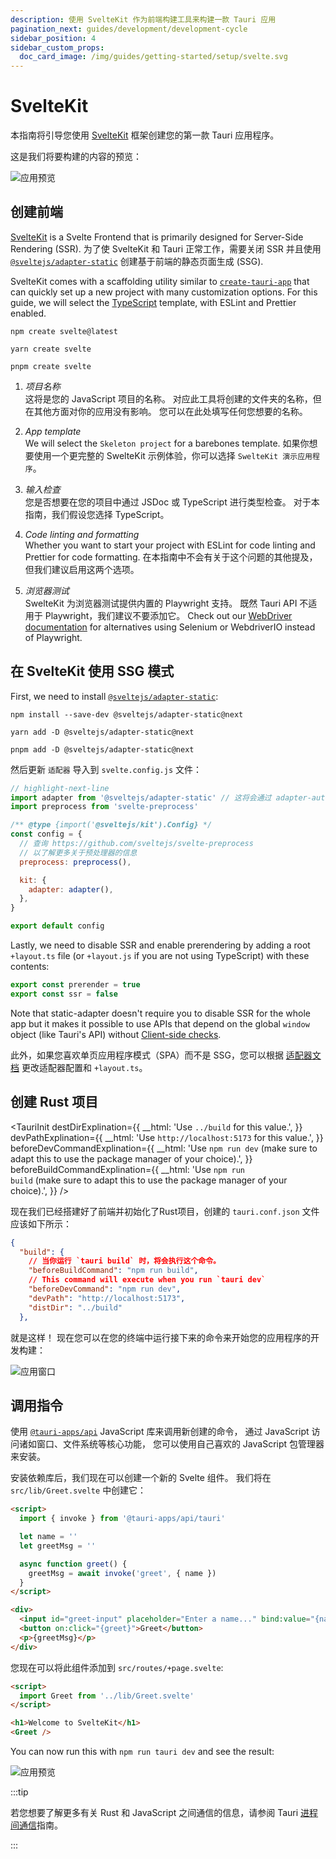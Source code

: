 ```yaml
---
description: 使用 SvelteKit 作为前端构建工具来构建一款 Tauri 应用
pagination_next: guides/development/development-cycle
sidebar_position: 4
sidebar_custom_props:
  doc_card_image: /img/guides/getting-started/setup/svelte.svg
---
```



# SvelteKit

本指南将引导您使用 [SvelteKit][] 框架创建您的第一款 Tauri 应用程序。

<Intro />

这是我们将要构建的内容的预览：

![应用预览](/img/guides/getting-started/setup/sveltekit/result.png)

## 创建前端

[SvelteKit][] is a Svelte Frontend that is primarily designed for Server-Side Rendering (SSR). 为了使 SvelteKit 和 Tauri 正常工作，需要关闭 SSR 并且使用 [`@sveltejs/adapter-static`][] 创建基于前端的静态页面生成 (SSG).

SvelteKit comes with a scaffolding utility similar to [`create-tauri-app`][] that can quickly set up a new project with many customization options. For this guide, we will select the [TypeScript][] template, with ESLint and Prettier enabled.

<Tabs groupId="package-manager">
  <TabItem value="npm">

```shell
npm create svelte@latest
```

  </TabItem>

  <TabItem value="Yarn">

```shell
yarn create svelte
```

  </TabItem>

  <TabItem value="pnpm">

```shell
pnpm create svelte
```

  </TabItem>
</Tabs>

1. _项目名称_  
   这将是您的 JavaScript 项目的名称。 对应此工具将创建的文件夹的名称，但在其他方面对你的应用没有影响。 您可以在此处填写任何您想要的名称。

2. _App template_  
   We will select the `Skeleton project` for a barebones template. 如果你想要使用一个更完整的 SwelteKit 示例体验，你可以选择 `SwelteKit 演示应用程序`。

3. _输入检查_  
   您是否想要在您的项目中通过 JSDoc 或 TypeScript 进行类型检查。 对于本指南，我们假设您选择 TypeScript。

4. _Code linting and formatting_  
   Whether you want to start your project with ESLint for code linting and Prettier for code formatting. 在本指南中不会有关于这个问题的其他提及，但我们建议启用这两个选项。

5. _浏览器测试_  
   SwelteKit 为浏览器测试提供内置的 Playwright 支持。 既然 Tauri API 不适用于 Playwright，我们建议不要添加它。 Check out our [WebDriver documentation][] for alternatives using Selenium or WebdriverIO instead of Playwright.

## 在 SvelteKit 使用 SSG 模式

<!-- TODO: section intro -->

First, we need to install [`@sveltejs/adapter-static`][]:

<Tabs groupId="package-manager">
  <TabItem value="npm">

```shell
npm install --save-dev @sveltejs/adapter-static@next
```

  </TabItem>

  <TabItem value="Yarn">

```shell
yarn add -D @sveltejs/adapter-static@next
```

  </TabItem>

  <TabItem value="pnpm">

```shell
pnpm add -D @sveltejs/adapter-static@next
```

  </TabItem>
</Tabs>

然后更新 `适配器` 导入到 `svelte.config.js` 文件：

```javascript title=svelte.config.js
// highlight-next-line
import adapter from '@sveltejs/adapter-static' // 这将会通过 adapter-auto 更改
import preprocess from 'svelte-preprocess'

/** @type {import('@sveltejs/kit').Config} */
const config = {
  // 查询 https://github.com/sveltejs/svelte-preprocess
  // 以了解更多关于预处理器的信息
  preprocess: preprocess(),

  kit: {
    adapter: adapter(),
  },
}

export default config
```

Lastly, we need to disable SSR and enable prerendering by adding a root `+layout.ts` file (or `+layout.js` if you are not using TypeScript) with these contents:

```typescript title=src/routes/+layout.ts
export const prerender = true
export const ssr = false
```

Note that static-adapter doesn't require you to disable SSR for the whole app but it makes it possible to use APIs that depend on the global `window` object (like Tauri's API) without [Client-side checks][].

此外，如果您喜欢单页应用程序模式（SPA）而不是 SSG，您可以根据 [适配器文档][] 更改适配器配置和 `+layout.ts`。

## 创建 Rust 项目

<TauriInit destDirExplination={{ __html: 'Use <code>../build</code> for this value.', }} devPathExplination={{ __html: 'Use <code>http://localhost:5173</code> for this value.', }} beforeDevCommandExplination={{ __html: 'Use <code>npm run dev</code> (make sure to adapt this to use the package manager of your choice).', }} beforeBuildCommandExplination={{ __html: 'Use <code>npm run build</code> (make sure to adapt this to use the package manager of your choice).', }} />

现在我们已经搭建好了前端并初始化了Rust项目，创建的 `tauri.conf.json` 文件应该如下所示：

```json title=src-tauri/tauri.conf.json
{
  "build": {
    // 当你运行 `tauri build` 时，将会执行这个命令。
    "beforeBuildCommand": "npm run build",
    // This command will execute when you run `tauri dev`
    "beforeDevCommand": "npm run dev",
    "devPath": "http://localhost:5173",
    "distDir": "../build"
  },
```

就是这样！ 现在您可以在您的终端中运行接下来的命令来开始您的应用程序的开发构建：

<Command name="dev" />

![应用窗口](/img/guides/getting-started/setup/sveltekit/init.png)

## 调用指令

<Commands />

使用 [`@tauri-apps/api`][] JavaScript 库来调用新创建的命令， 通过 JavaScript 访问诸如窗口、文件系统等核心功能， 您可以使用自己喜欢的 JavaScript 包管理器来安装。

<InstallTauriApi />

安装依赖库后，我们现在可以创建一个新的 Svelte 组件。 我们将在 `src/lib/Greet.svelte` 中创建它：

```html title=src/lib/Greet.svelte
<script>
  import { invoke } from '@tauri-apps/api/tauri'

  let name = ''
  let greetMsg = ''

  async function greet() {
    greetMsg = await invoke('greet', { name })
  }
</script>

<div>
  <input id="greet-input" placeholder="Enter a name..." bind:value="{name}" />
  <button on:click="{greet}">Greet</button>
  <p>{greetMsg}</p>
</div>
```

您现在可以将此组件添加到 `src/routes/+page.svelte`:

```html title=src/routes/+page.svelte
<script>
  import Greet from '../lib/Greet.svelte'
</script>

<h1>Welcome to SvelteKit</h1>
<Greet />
```

You can now run this with `npm run tauri dev` and see the result:

![应用预览](/img/guides/getting-started/setup/sveltekit/result.png)

:::tip

若您想要了解更多有关 Rust 和 JavaScript 之间通信的信息，请参阅 Tauri [进程间通信][inter-process-communication]指南。

:::

[SvelteKit]: https://kit.svelte.dev
[`@sveltejs/adapter-static`]: https://github.com/sveltejs/kit/tree/master/packages/adapter-static
[`create-tauri-app`]: https://github.com/tauri-apps/create-tauri-app
[WebDriver documentation]: ../../testing/webdriver/introduction.md
[Client-side checks]: https://kit.svelte.dev/faq#integrations-how-do-i-use-a-client-side-only-library-that-depends-on-document-or-window
[适配器文档]: https://github.com/sveltejs/kit/tree/master/packages/adapter-static#spa-mode
[TypeScript]: https://www.typescriptlang.org
[`@tauri-apps/api`]: ../../../api/js/
[inter-process-communication]: ../../../references/architecture/inter-process-communication/readme.md
